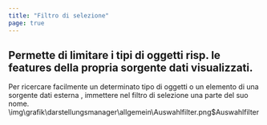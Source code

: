 ```yaml
---
title: "Filtro di selezione"
page: true
---
```

## Permette di limitare i tipi di oggetti <GeoMapper>risp. le features della propria sorgente dati </GeoMapper>visualizzati.

Per ricercare facilmente un determinato tipo di oggetti <GeoMapper>o un elemento di una sorgente dati esterna </GeoMapper>, immettere nel filtro di selezione una parte del suo nome.<Image>\img\grafik\darstellungsmanager\allgemein\Auswahlfilter.png$Auswahlfilter</Image>